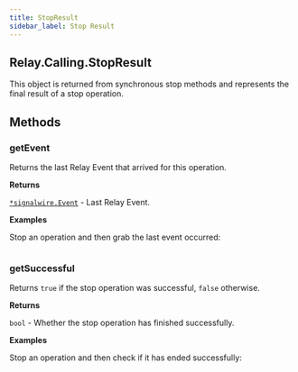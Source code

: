 ```yaml
---
title: StopResult
sidebar_label: Stop Result
---
```


[relay-event]: /sdks/reference/realtime-sdk/v2/sdks/golang/event

## Relay.Calling.StopResult

This object is returned from synchronous stop methods and represents the final result of a stop operation.

## Methods

### getEvent

Returns the last Relay Event that arrived for this operation.

**Returns**

[`*signalwire.Event`][relay-event] - Last Relay Event.

**Examples**

Stop an operation and then grab the last event occurred:

```go

```

### getSuccessful

Returns `true` if the stop operation was successful, `false` otherwise.

**Returns**

`bool` - Whether the stop operation has finished successfully.

**Examples**

Stop an operation and then check if it has ended successfully:

```go

```